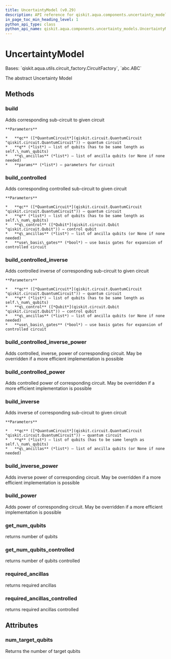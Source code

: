 ```yaml
---
title: UncertaintyModel (v0.29)
description: API reference for qiskit.aqua.components.uncertainty_models.UncertaintyModel in qiskit v0.29
in_page_toc_min_heading_level: 1
python_api_type: class
python_api_name: qiskit.aqua.components.uncertainty_models.UncertaintyModel
---
```


# UncertaintyModel

<Class id="qiskit.aqua.components.uncertainty_models.UncertaintyModel" isDedicatedPage={true} github="https://github.com/qiskit-community/qiskit-aqua/tree/stable/0.9/qiskit/aqua/components/uncertainty_models/uncertainty_model.py" signature="UncertaintyModel(num_target_qubits)" modifiers="class">
  Bases: `qiskit.aqua.utils.circuit_factory.CircuitFactory`, `abc.ABC`

  The abstract Uncertainty Model

  ## Methods

  <span id="qiskit-aqua-components-uncertainty-models-uncertaintymodel-build" />

  ### build

  <Function id="qiskit.aqua.components.uncertainty_models.UncertaintyModel.build" signature="UncertaintyModel.build(qc, q, q_ancillas=None, params=None)" modifiers="abstract">
    Adds corresponding sub-circuit to given circuit

    **Parameters**

    *   **qc** ([*QuantumCircuit*](qiskit.circuit.QuantumCircuit "qiskit.circuit.QuantumCircuit")) – quantum circuit
    *   **q** (*list*) – list of qubits (has to be same length as self.\_num\_qubits)
    *   **q\_ancillas** (*list*) – list of ancilla qubits (or None if none needed)
    *   **params** (*list*) – parameters for circuit
  </Function>

  <span id="qiskit-aqua-components-uncertainty-models-uncertaintymodel-build-controlled" />

  ### build\_controlled

  <Function id="qiskit.aqua.components.uncertainty_models.UncertaintyModel.build_controlled" signature="UncertaintyModel.build_controlled(qc, q, q_control, q_ancillas=None, use_basis_gates=True)">
    Adds corresponding controlled sub-circuit to given circuit

    **Parameters**

    *   **qc** ([*QuantumCircuit*](qiskit.circuit.QuantumCircuit "qiskit.circuit.QuantumCircuit")) – quantum circuit
    *   **q** (*list*) – list of qubits (has to be same length as self.\_num\_qubits)
    *   **q\_control** ([*Qubit*](qiskit.circuit.Qubit "qiskit.circuit.Qubit")) – control qubit
    *   **q\_ancillas** (*list*) – list of ancilla qubits (or None if none needed)
    *   **use\_basis\_gates** (*bool*) – use basis gates for expansion of controlled circuit
  </Function>

  <span id="qiskit-aqua-components-uncertainty-models-uncertaintymodel-build-controlled-inverse" />

  ### build\_controlled\_inverse

  <Function id="qiskit.aqua.components.uncertainty_models.UncertaintyModel.build_controlled_inverse" signature="UncertaintyModel.build_controlled_inverse(qc, q, q_control, q_ancillas=None, use_basis_gates=True)">
    Adds controlled inverse of corresponding sub-circuit to given circuit

    **Parameters**

    *   **qc** ([*QuantumCircuit*](qiskit.circuit.QuantumCircuit "qiskit.circuit.QuantumCircuit")) – quantum circuit
    *   **q** (*list*) – list of qubits (has to be same length as self.\_num\_qubits)
    *   **q\_control** ([*Qubit*](qiskit.circuit.Qubit "qiskit.circuit.Qubit")) – control qubit
    *   **q\_ancillas** (*list*) – list of ancilla qubits (or None if none needed)
    *   **use\_basis\_gates** (*bool*) – use basis gates for expansion of controlled circuit
  </Function>

  <span id="qiskit-aqua-components-uncertainty-models-uncertaintymodel-build-controlled-inverse-power" />

  ### build\_controlled\_inverse\_power

  <Function id="qiskit.aqua.components.uncertainty_models.UncertaintyModel.build_controlled_inverse_power" signature="UncertaintyModel.build_controlled_inverse_power(qc, q, q_control, power, q_ancillas=None, use_basis_gates=True)">
    Adds controlled, inverse, power of corresponding circuit. May be overridden if a more efficient implementation is possible
  </Function>

  <span id="qiskit-aqua-components-uncertainty-models-uncertaintymodel-build-controlled-power" />

  ### build\_controlled\_power

  <Function id="qiskit.aqua.components.uncertainty_models.UncertaintyModel.build_controlled_power" signature="UncertaintyModel.build_controlled_power(qc, q, q_control, power, q_ancillas=None, use_basis_gates=True)">
    Adds controlled power of corresponding circuit. May be overridden if a more efficient implementation is possible
  </Function>

  <span id="qiskit-aqua-components-uncertainty-models-uncertaintymodel-build-inverse" />

  ### build\_inverse

  <Function id="qiskit.aqua.components.uncertainty_models.UncertaintyModel.build_inverse" signature="UncertaintyModel.build_inverse(qc, q, q_ancillas=None)">
    Adds inverse of corresponding sub-circuit to given circuit

    **Parameters**

    *   **qc** ([*QuantumCircuit*](qiskit.circuit.QuantumCircuit "qiskit.circuit.QuantumCircuit")) – quantum circuit
    *   **q** (*list*) – list of qubits (has to be same length as self.\_num\_qubits)
    *   **q\_ancillas** (*list*) – list of ancilla qubits (or None if none needed)
  </Function>

  <span id="qiskit-aqua-components-uncertainty-models-uncertaintymodel-build-inverse-power" />

  ### build\_inverse\_power

  <Function id="qiskit.aqua.components.uncertainty_models.UncertaintyModel.build_inverse_power" signature="UncertaintyModel.build_inverse_power(qc, q, power, q_ancillas=None)">
    Adds inverse power of corresponding circuit. May be overridden if a more efficient implementation is possible
  </Function>

  <span id="qiskit-aqua-components-uncertainty-models-uncertaintymodel-build-power" />

  ### build\_power

  <Function id="qiskit.aqua.components.uncertainty_models.UncertaintyModel.build_power" signature="UncertaintyModel.build_power(qc, q, power, q_ancillas=None)">
    Adds power of corresponding circuit. May be overridden if a more efficient implementation is possible
  </Function>

  <span id="qiskit-aqua-components-uncertainty-models-uncertaintymodel-get-num-qubits" />

  ### get\_num\_qubits

  <Function id="qiskit.aqua.components.uncertainty_models.UncertaintyModel.get_num_qubits" signature="UncertaintyModel.get_num_qubits()">
    returns number of qubits
  </Function>

  <span id="qiskit-aqua-components-uncertainty-models-uncertaintymodel-get-num-qubits-controlled" />

  ### get\_num\_qubits\_controlled

  <Function id="qiskit.aqua.components.uncertainty_models.UncertaintyModel.get_num_qubits_controlled" signature="UncertaintyModel.get_num_qubits_controlled()">
    returns number of qubits controlled
  </Function>

  <span id="qiskit-aqua-components-uncertainty-models-uncertaintymodel-required-ancillas" />

  ### required\_ancillas

  <Function id="qiskit.aqua.components.uncertainty_models.UncertaintyModel.required_ancillas" signature="UncertaintyModel.required_ancillas()">
    returns required ancillas
  </Function>

  <span id="qiskit-aqua-components-uncertainty-models-uncertaintymodel-required-ancillas-controlled" />

  ### required\_ancillas\_controlled

  <Function id="qiskit.aqua.components.uncertainty_models.UncertaintyModel.required_ancillas_controlled" signature="UncertaintyModel.required_ancillas_controlled()">
    returns required ancillas controlled
  </Function>

  ## Attributes

  ### num\_target\_qubits

  <Attribute id="qiskit.aqua.components.uncertainty_models.UncertaintyModel.num_target_qubits">
    Returns the number of target qubits
  </Attribute>
</Class>

